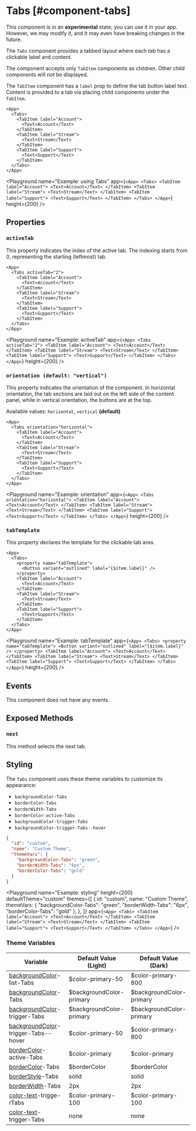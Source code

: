 
# Tabs [#component-tabs]

<Callout type="warning" emoji="📔">This component is in an **experimental** state; you can use it in your app. However, we may modify it, and it may even have breaking changes in the future.</Callout>

The `Tabs` component provides a tabbed layout where each tab has a clickable label and content.

The component accepts only `TabItem` components as children.
Other child components will not be displayed.

The `TabItem` component has a `label` prop to define the tab button label text.
Content is provided to a tab via placing child components under the `TabItem`.

```ueml copy
<App>
  <Tabs>
    <TabItem label="Account">
      <Text>Account</Text>
    </TabItem>
    <TabItem label="Stream">
      <Text>Stream</Text>
    </TabItem>
    <TabItem label="Support">
      <Text>Support</Text>
    </TabItem>
  </Tabs>
</App>
```

<Playground
  name="Example: using Tabs"
  app={`
    <App>
      <Tabs>
        <TabItem label="Account">
          <Text>Account</Text>
        </TabItem>
        <TabItem label="Stream">
          <Text>Stream</Text>
        </TabItem>
        <TabItem label="Support">
          <Text>Support</Text>
        </TabItem>
      </Tabs>
    </App>
  `}
  height={200}
/>

## Properties

### `activeTab`

This property indicates the index of the active tab. The indexing starts from 0, representing the starting (leftmost) tab.

```ueml copy /activeTab="2"/
<App>
  <Tabs activeTab="2">
    <TabItem label="Account">
      <Text>Account</Text>
    </TabItem>
    <TabItem label="Stream">
      <Text>Stream</Text>
    </TabItem>
    <TabItem label="Support">
      <Text>Support</Text>
    </TabItem>
  </Tabs>
</App>
```

<Playground
  name="Example: activeTab"
  app={`
    <App>
      <Tabs activeTab="2">
        <TabItem label="Account">
          <Text>Account</Text>
        </TabItem>
        <TabItem label="Stream">
          <Text>Stream</Text>
        </TabItem>
        <TabItem label="Support">
          <Text>Support</Text>
        </TabItem>
      </Tabs>
    </App>
  `}
  height={200}
/>

### `orientation (default: "vertical")`

This property indicates the orientation of the component. In horizontal orientation, the tab sections are laid out on the left side of the content panel, while in vertical orientation, the buttons are at the top.

Available values: `horizontal`, `vertical` **(default)**

```ueml copy /orientation="horizontal"/
<App>
  <Tabs orientation="horizontal">
    <TabItem label="Account">
      <Text>Account</Text>
    </TabItem>
    <TabItem label="Stream">
      <Text>Stream</Text>
    </TabItem>
    <TabItem label="Support">
      <Text>Support</Text>
    </TabItem>
  </Tabs>
</App>
```

<Playground
  name="Example: orientation"
  app={`
    <App>
      <Tabs orientation="horizontal">
        <TabItem label="Account">
          <Text>Account</Text>
        </TabItem>
        <TabItem label="Stream">
          <Text>Stream</Text>
        </TabItem>
        <TabItem label="Support">
          <Text>Support</Text>
        </TabItem>
      </Tabs>
    </App>
  `}
  height={200}
/>

### `tabTemplate`

This property declares the template for the clickable tab area.

```ueml copy {2-4}
<App>
  <Tabs>
    <property name="tabTemplate">
      <Button variant="outlined" label="{$item.label}" />
    </property>
    <TabItem label="Account">
      <Text>Account</Text>
    </TabItem>
    <TabItem label="Stream">
      <Text>Stream</Text>
    </TabItem>
    <TabItem label="Support">
      <Text>Support</Text>
    </TabItem>
  </Tabs>
</App>
```

<Playground
  name="Example: tabTemplate"
  app={`
    <App>
      <Tabs>
        <property name="tabTemplate">
          <Button variant="outlined" label="{$item.label}" />
        </property>
        <TabItem label="Account">
          <Text>Account</Text>
        </TabItem>
        <TabItem label="Stream">
          <Text>Stream</Text>
        </TabItem>
        <TabItem label="Support">
          <Text>Support</Text>
        </TabItem>
      </Tabs>
    </App>
  `}
  height={200}
/>

## Events

This component does not have any events.

## Exposed Methods

### `next`

This method selects the next tab.

## Styling

The `Tabs` component uses these theme variables to customize its appearance:

- `backgroundColor-Tabs`
- `borderColor-Tabs`
- `borderWidth-Tabs`
- `borderColor-active-Tabs`
- `backgroundColor-trigger-Tabs`
- `backgroundColor-trigger-Tabs--hover`

```json copy
{
  "id": "custom",
  "name": "Custom Theme",
  "themeVars": {
    "backgroundColor-Tabs": "green",
    "borderWidth-Tabs": "6px",
    "borderColor-Tabs": "gold"
  }
}
```

<Playground
  name="Example: styling"
  height={200}
  defaultTheme="custom"
  themes={[
    {
      id: "custom",
      name: "Custom Theme",
      themeVars: {
        "backgroundColor-Tabs": "green",
        "borderWidth-Tabs": "6px",
        "borderColor-Tabs": "gold"
      },
    },
  ]}
  app={`
    <App>
      <Tabs>
        <TabItem label="Account">
          <Text>Account</Text>
        </TabItem>
        <TabItem label="Stream">
          <Text>Stream</Text>
        </TabItem>
        <TabItem label="Support">
          <Text>Support</Text>
        </TabItem>
      </Tabs>
    </App>
  `}
/>

### Theme Variables

| Variable | Default Value (Light) | Default Value (Dark) |
| --- | --- | --- |
| [backgroundColor](../styles-and-themes/common-units/#color)-list-Tabs | $color-primary-50 | $color-primary-800 |
| [backgroundColor](../styles-and-themes/common-units/#color)-Tabs | $backgroundColor-primary | $backgroundColor-primary |
| [backgroundColor](../styles-and-themes/common-units/#color)-trigger-Tabs | $backgroundColor-primary | $backgroundColor-primary |
| [backgroundColor](../styles-and-themes/common-units/#color)-trigger-Tabs--hover | $color-primary-50 | $color-primary-800 |
| [borderColor](../styles-and-themes/common-units/#color)-active-Tabs | $color-primary | $color-primary |
| [borderColor](../styles-and-themes/common-units/#color)-Tabs | $borderColor | $borderColor |
| [borderStyle](../styles-and-themes/common-units/#border-style)-Tabs | solid | solid |
| [borderWidth](../styles-and-themes/common-units/#size)-Tabs | 2px | 2px |
| [color-text](../styles-and-themes/common-units/#color)-trigge-rTabs | $color-primary-100 | $color-primary-100 |
| [color-text](../styles-and-themes/common-units/#color)-trigger-Tabs | <GrayText>none</GrayText> | <GrayText>none</GrayText> |
